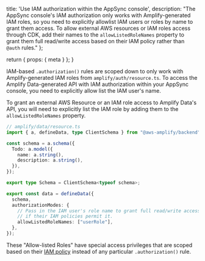   title: 'Use IAM authorization within the AppSync console',
  description: "The AppSync console's IAM authorization only works with Amplify-generated IAM roles, so you need to explicitly allowlist IAM users or roles by name to grant them access. To allow external AWS resources or IAM roles access through CDK, add their names to the `allowListedRoleNames` property to grant them full read/write access based on their IAM policy rather than `@auth` rules."
};

  return {
    props: {
      meta
    }
  };
}

IAM-based `.authorization()` rules are scoped down to only work with Amplify-generated IAM roles from `amplify/auth/resource.ts`. To access the Amplify Data-generated API with IAM authorization within your AppSync console, you need to explicitly allow list the IAM user's name.

To grant an external AWS Resource or an IAM role access to Amplify Data's API, you will need to explicitly list the IAM role by adding them to the `allowListedRoleNames` property.

```ts title="amplify/data/resource.ts"
// amplify/data/resource.ts
import { a, defineData, type ClientSchema } from "@aws-amplify/backend";

const schema = a.schema({
  Todo: a.model({
    name: a.string(),
    description: a.string(),
  }),
});

export type Schema = ClientSchema<typeof schema>;

export const data = defineData({
  schema,
  authorizationModes: {
    // Pass in the IAM user's role name to grant full read/write access to the API
    // if their IAM policies permit it.
    allowListedRoleNames: ["userRole"],
  },
});
```

These "Allow-listed Roles" have special access privileges that are scoped based on their [IAM policy](https://docs.aws.amazon.com/appsync/latest/devguide/security-authz.html#aws-iam-authorization) instead of any particular `.authorization()` rule.
